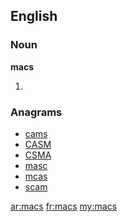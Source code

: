 ==English==

===Noun===
'''macs'''

# {{plural of|[[mac]]}}

===Anagrams===
* [[cams#English|cams]]
* [[CASM#English|CASM]]
* [[CSMA#English|CSMA]]
* [[masc#English|masc]]
* [[mcas#English|mcas]]
* [[scam#English|scam]]

[[ar:macs]]
[[fr:macs]]
[[my:macs]]